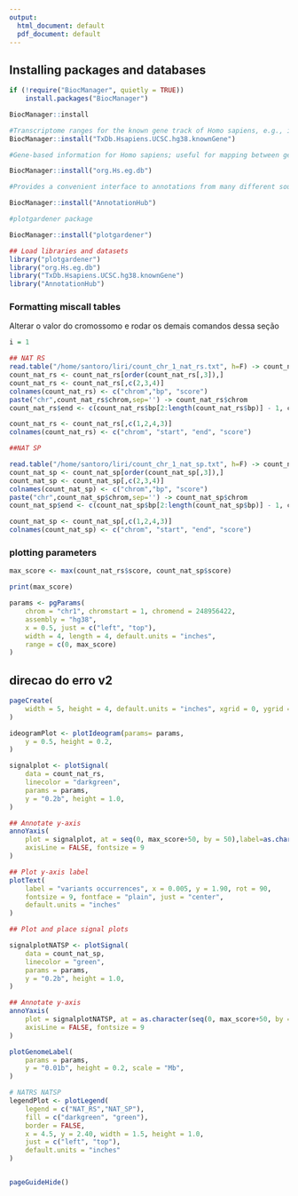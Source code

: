 ```yaml
---
output:
  html_document: default
  pdf_document: default
---
```

## Installing packages and databases

```r
if (!require("BiocManager", quietly = TRUE))
    install.packages("BiocManager")

BiocManager::install

#Transcriptome ranges for the known gene track of Homo sapiens, e.g., introns, exons, UTR regions. usar o do seu genoma de ref!!
BiocManager::install("TxDb.Hsapiens.UCSC.hg38.knownGene")

#Gene-based information for Homo sapiens; useful for mapping between gene IDs, Names, Symbols, GO and KEGG identifiers, etc.

BiocManager::install("org.Hs.eg.db")

#Provides a convenient interface to annotations from many different sources; objects are returned as fully parsed Bioconductor data objects or as the name of a file on disk.

BiocManager::install("AnnotationHub")

#plotgardener package

BiocManager::install("plotgardener")

```

```r
## Load libraries and datasets
library("plotgardener")
library("org.Hs.eg.db")
library("TxDb.Hsapiens.UCSC.hg38.knownGene")
library("AnnotationHub")
```

### Formatting miscall tables

Alterar o valor do cromossomo e rodar os demais comandos dessa seção
```r
i = 1
```

```r

## NAT RS
read.table("/home/santoro/liri/count_chr_1_nat_rs.txt", h=F) -> count_nat_rs
count_nat_rs <- count_nat_rs[order(count_nat_rs[,3]),]
count_nat_rs <- count_nat_rs[,c(2,3,4)]
colnames(count_nat_rs) <- c("chrom","bp", "score")
paste("chr",count_nat_rs$chrom,sep='') -> count_nat_rs$chrom
count_nat_rs$end <- c(count_nat_rs$bp[2:length(count_nat_rs$bp)] - 1, count_nat_rs$bp[length(count_nat_rs$bp)] + 1)

count_nat_rs <- count_nat_rs[,c(1,2,4,3)]
colnames(count_nat_rs) <- c("chrom", "start", "end", "score")

##NAT SP

read.table("/home/santoro/liri/count_chr_1_nat_sp.txt", h=F) -> count_nat_sp
count_nat_sp <- count_nat_sp[order(count_nat_sp[,3]),]
count_nat_sp <- count_nat_sp[,c(2,3,4)]
colnames(count_nat_sp) <- c("chrom","bp", "score")
paste("chr",count_nat_sp$chrom,sep='') -> count_nat_sp$chrom
count_nat_sp$end <- c(count_nat_sp$bp[2:length(count_nat_sp$bp)] - 1, count_nat_sp$bp[length(count_nat_sp$bp)] + 1)

count_nat_sp <- count_nat_sp[,c(1,2,4,3)]
colnames(count_nat_sp) <- c("chrom", "start", "end", "score")

```


### plotting parameters

```r
max_score <- max(count_nat_rs$score, count_nat_sp$score)

print(max_score)

params <- pgParams(
    chrom = "chr1", chromstart = 1, chromend = 248956422,
    assembly = "hg38",
    x = 0.5, just = c("left", "top"),
    width = 4, length = 4, default.units = "inches",
    range = c(0, max_score)
)

```
## direcao do erro v2
```r
pageCreate(
    width = 5, height = 4, default.units = "inches", xgrid = 0, ygrid = 0
)

ideogramPlot <- plotIdeogram(params= params,
    y = 0.5, height = 0.2,
)

signalplot <- plotSignal(
    data = count_nat_rs,
    linecolor = "darkgreen",
    params = params,
    y = "0.2b", height = 1.0,
)

## Annotate y-axis
annoYaxis(
    plot = signalplot, at = seq(0, max_score+50, by = 50),label=as.character(seq(0, max_score+50, by = 50)),#acho que aqui ficava so at ou label, e tem que rever esse max_score+50
    axisLine = FALSE, fontsize = 9
)

## Plot y-axis label
plotText(
    label = "variants occurrences", x = 0.005, y = 1.90, rot = 90,
    fontsize = 9, fontface = "plain", just = "center",
    default.units = "inches"
)

## Plot and place signal plots

signalplotNATSP <- plotSignal(
    data = count_nat_sp,
    linecolor = "green",
    params = params,
    y = "0.2b", height = 1.0,
)

## Annotate y-axis
annoYaxis(
    plot = signalplotNATSP, at = as.character(seq(0, max_score+50, by = 50)),label=as.character(seq(0, max_score+50, by = 50)),
    axisLine = FALSE, fontsize = 9
)

plotGenomeLabel(
    params = params,
    y = "0.01b", height = 0.2, scale = "Mb",
)

# NATRS NATSP
legendPlot <- plotLegend(
    legend = c("NAT_RS","NAT_SP"),
    fill = c("darkgreen", "green"),
    border = FALSE,
    x = 4.5, y = 2.40, width = 1.5, height = 1.0,
    just = c("left", "top"),
    default.units = "inches"
)


pageGuideHide()

```
